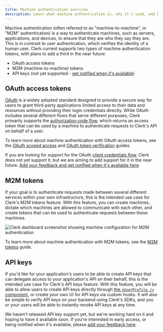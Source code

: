```yaml
---
title: Machine authentication overview
description: Learn what machine authentication is, why it's used, and how it works with Clerk.
---
```


Machine authentication (often referred to as "machine-to-machine", or "M2M" authentication) is a way to authenticate machines, such as servers, applications, and devices, to ensure that they are who they say they are. This is in contrast to user authentication, which verifies the identity of a human user. Clerk current supports two types of machine authentication tokens, with plans to add a third in the near future:

- OAuth access tokens
- M2M (machine-to-machine) tokens
- API keys (not yet supported - [get notified when it's available](https://feedback.clerk.com/roadmap?id=beee0250-bfd3-4207-9865-2bebd1c49078))

## OAuth access tokens

[OAuth](https://oauth.net/2/) is a widely adopted standard designed to provide a secure way for users to grant third-party applications limited access to their data and resources without providing their login credentials directly. While OAuth includes several different flows that serve different purposes, Clerk primarily supports the [authorization code flow](/blog/how-oauth-works#the-o-auth-authorization-code-flow-in-action), which returns an access token that can be used by a machine to authenticate requests to Clerk's API on behalf of a user.

To learn more about machine authentication with OAuth access tokens, see the [OAuth scoped access](/docs/oauth/scoped-access) and [OAuth token verification](/docs/oauth/verify-oauth-tokens) guides.

If you are looking for support for the OAuth [client credentials flow](https://datatracker.ietf.org/doc/html/rfc6749#section-4.4), Clerk does not yet support it, but we are aiming to add support for it in the near future. [Add your feedback and get notified when it's available here](https://feedback.clerk.com/roadmap?id=78bf5154-6caa-42ac-acd1-9684e2c99308).

## M2M tokens

If your goal is to authenticate requests made between several different services within your own infrastructure, this is the intended use case for Clerk's M2M tokens feature. With this feature, you can create machines, dictate which machines are allowed to communicate with each other, and create tokens that can be used to authenticate requests between these machines.

![Clerk dashboard screenshot showing machine configuration for M2M authentication](/images/docs/machine-auth/dashboard-machines.jpg)

To learn more about machine authentication with M2M tokens, see the [M2M tokens](/docs/machine-auth/m2m-tokens) guide.

## API keys

If you'd like for your application's users to be able to create API keys that can delegate access to your application's API on their behalf, this is the intended use case for Clerk's API keys feature. With this feature, you will be able to allow users to create API keys directly through [the `<UserProfile />` component](/docs/components/user/user-profile), or create your own UI for API keys via custom hooks. It will also be simple to verify API keys on your backend using Clerk's SDKs, and you or your users will be able to instantly revoke API keys at any time.

We haven't released API key support yet, but we're working hard on it and hoping to have it available soon. If you're interested in early access, or being notified when it's available, please [add your feedback here](https://feedback.clerk.com/roadmap?id=beee0250-bfd3-4207-9865-2bebd1c49078).
